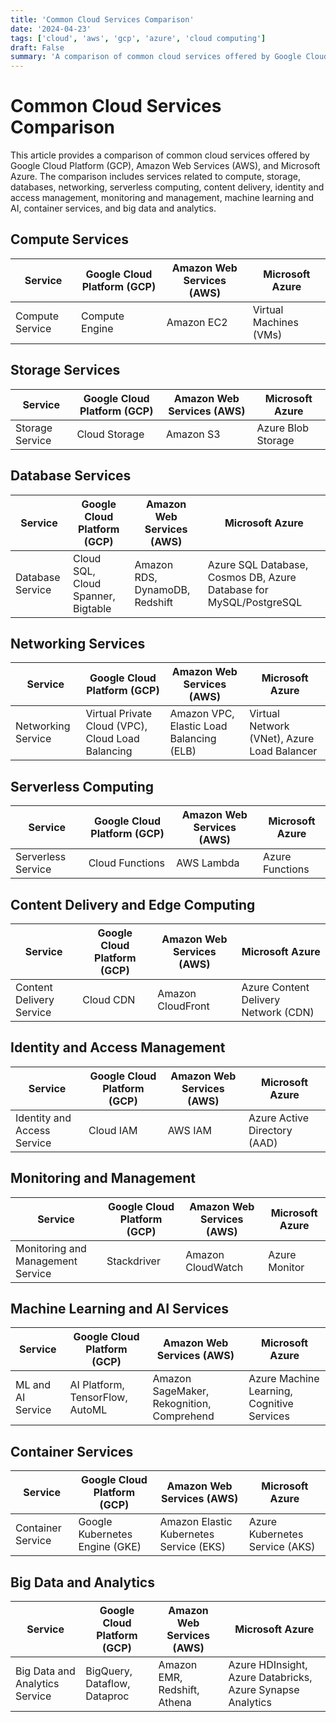 ```yaml
---
title: 'Common Cloud Services Comparison'
date: '2024-04-23'
tags: ['cloud', 'aws', 'gcp', 'azure', 'cloud computing']
draft: False
summary: 'A comparison of common cloud services offered by Google Cloud Platform (GCP), Amazon Web Services (AWS), and Microsoft Azure.'
---
```


# Common Cloud Services Comparison

This article provides a comparison of common cloud services offered by Google Cloud Platform (GCP), Amazon Web Services (AWS), and Microsoft Azure. The comparison includes services related to compute, storage, databases, networking, serverless computing, content delivery, identity and access management, monitoring and management, machine learning and AI, container services, and big data and analytics.

## Compute Services

| Service         | Google Cloud Platform (GCP) | Amazon Web Services (AWS) | Microsoft Azure        |
| --------------- | --------------------------- | ------------------------- | ---------------------- |
| Compute Service | Compute Engine              | Amazon EC2                | Virtual Machines (VMs) |

## Storage Services

| Service         | Google Cloud Platform (GCP) | Amazon Web Services (AWS) | Microsoft Azure    |
| --------------- | --------------------------- | ------------------------- | ------------------ |
| Storage Service | Cloud Storage               | Amazon S3                 | Azure Blob Storage |

## Database Services

| Service          | Google Cloud Platform (GCP)        | Amazon Web Services (AWS)      | Microsoft Azure                                                    |
| ---------------- | ---------------------------------- | ------------------------------ | ------------------------------------------------------------------ |
| Database Service | Cloud SQL, Cloud Spanner, Bigtable | Amazon RDS, DynamoDB, Redshift | Azure SQL Database, Cosmos DB, Azure Database for MySQL/PostgreSQL |

## Networking Services

| Service            | Google Cloud Platform (GCP)                       | Amazon Web Services (AWS)                | Microsoft Azure                             |
| ------------------ | ------------------------------------------------- | ---------------------------------------- | ------------------------------------------- |
| Networking Service | Virtual Private Cloud (VPC), Cloud Load Balancing | Amazon VPC, Elastic Load Balancing (ELB) | Virtual Network (VNet), Azure Load Balancer |

## Serverless Computing

| Service            | Google Cloud Platform (GCP) | Amazon Web Services (AWS) | Microsoft Azure |
| ------------------ | --------------------------- | ------------------------- | --------------- |
| Serverless Service | Cloud Functions             | AWS Lambda                | Azure Functions |

## Content Delivery and Edge Computing

| Service                  | Google Cloud Platform (GCP) | Amazon Web Services (AWS) | Microsoft Azure                      |
| ------------------------ | --------------------------- | ------------------------- | ------------------------------------ |
| Content Delivery Service | Cloud CDN                   | Amazon CloudFront         | Azure Content Delivery Network (CDN) |

## Identity and Access Management

| Service                     | Google Cloud Platform (GCP) | Amazon Web Services (AWS) | Microsoft Azure              |
| --------------------------- | --------------------------- | ------------------------- | ---------------------------- |
| Identity and Access Service | Cloud IAM                   | AWS IAM                   | Azure Active Directory (AAD) |

## Monitoring and Management

| Service                           | Google Cloud Platform (GCP) | Amazon Web Services (AWS) | Microsoft Azure |
| --------------------------------- | --------------------------- | ------------------------- | --------------- |
| Monitoring and Management Service | Stackdriver                 | Amazon CloudWatch         | Azure Monitor   |

## Machine Learning and AI Services

| Service           | Google Cloud Platform (GCP)     | Amazon Web Services (AWS)                 | Microsoft Azure                            |
| ----------------- | ------------------------------- | ----------------------------------------- | ------------------------------------------ |
| ML and AI Service | AI Platform, TensorFlow, AutoML | Amazon SageMaker, Rekognition, Comprehend | Azure Machine Learning, Cognitive Services |

## Container Services

| Service           | Google Cloud Platform (GCP)    | Amazon Web Services (AWS)               | Microsoft Azure                |
| ----------------- | ------------------------------ | --------------------------------------- | ------------------------------ |
| Container Service | Google Kubernetes Engine (GKE) | Amazon Elastic Kubernetes Service (EKS) | Azure Kubernetes Service (AKS) |

## Big Data and Analytics

| Service                        | Google Cloud Platform (GCP)  | Amazon Web Services (AWS)    | Microsoft Azure                                            |
| ------------------------------ | ---------------------------- | ---------------------------- | ---------------------------------------------------------- |
| Big Data and Analytics Service | BigQuery, Dataflow, Dataproc | Amazon EMR, Redshift, Athena | Azure HDInsight, Azure Databricks, Azure Synapse Analytics |
